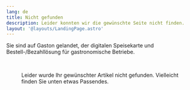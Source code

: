 ```yaml
---
lang: de
title: Nicht gefunden
description: Leider konnten wir die gewünschte Seite nicht finden.
layout: '@layouts/LandingPage.astro'
---
```



Sie sind auf Gaston gelandet, der digitalen Speisekarte und Bestell-/Bezahllösung für gastronomische Betriebe.

<Figure
  caption="Speisekarte und Restaurant Bestell App."
  src={import('../images/restaurant-bestell-app.png')}
/>

&nbsp;

Leider wurde Ihr gewünschter Artikel nicht gefunden. Vielleicht finden Sie unten etwas Passendes.

<Sitemap lang="de" />
